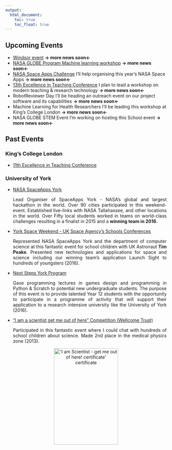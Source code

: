 ```yaml
---
output:
  html_document: 
    toc: true
    toc_float: true
---
```


<link rel="stylesheet" href="styles.css" type="text/css">

## Upcoming Events

- [Windsor event](https://www.google.com)  <b>-> more news soon<-</b><br>
- [NASA GLOBE Program Machine learning workshop](https://www.globe.gov)  <b>-> more news soon<-</b><br>
- [NASA Space Apps Challenge](https://www.spaceappschallenge.org) I'll help organising this year's NASA Space Apps <b>-> more news soon<-</b><br>
- [13th Excellence in Teaching Conference](https://www.kcl.ac.uk/academy/educators-network/Excellence-in-Teaching-Conference.aspx) I plan to lead a workshop on modern teaching & research technology <b>-> more news soon<-</b><br>
- RobotReviewer Day I'll be heading an outreach event on our project software and its capabilities <b>-> more news soon<-</b><br>
- Machine Learning for Health Researchers I'll be leading this workshop at King's College London <b>-> more news soon<-</b><br>
- NASA GLOBE STEM Event I'm working on hosting this School event <b>-> more news soon<-</b><br>

## Past Events

### King's College London

- [11th Excellence in Teaching Conference](https://www.kcl.ac.uk/academy/educators-network/Excellence-in-Teaching-Conference.aspx)

### University of York

- [NASA SpaceApps York](http://www.spaceappschallenge.org/)<br>
<p align="justify">Lead Organiser of SpaceApps York - NASA’s global and largest hackathon in the world. Over 90 cities participated in this weekend-event. Established live-links with NASA Tallahassee, and other locations in the world. Over Fifty local students worked in teams on world-class challenges resulting in a finalist in 2015 and a <b>winning team in 2016</b>.</p>

- [York Space Weekend - UK Space Agency's Schools Conferences](https://principia.org.uk/schools-conferences/york/)<br>
<p align="justify">Represented NASA SpaceApps York and the department of computer science at this fantastic event for school children with UK Astronaut <b>Tim Peake</b>. Presented new technologies and applications for space and science including our winning team's application Launch Sight to hundreds of youngsters (2016).</p>

- [Next Steps York Program](https://sites.google.com/a/york.ac.uk/r-users-york/news/rseminarseriesr-markdown?pli=1)<br>
<p align="justify">Gave programming lectures in games design and programming in Python & Scratch to potential new undergraduate students. The purpose of this event is to provide talented Year 12 students with the opportunity to participate in a programme of activity that will support their application to a research intensive university like the University of York (2016).</p>

- ["I am a scientist get me out of here" Competition (Wellcome Trust)](https://medphysm13.imascientist.org.uk/profile/franksoboczenski/)<br>
<p align="justify">Participated in this fantastic event where I could chat with hundreds of school children about science. Made 2nd place in the medical physics zone (2013).</p>

<p align="center"><img src="images/scientistgetmeout.png" alt="'I am Scientist - get me out of here! certificate' certificate" style="width:200px;height:300px;"></p>
